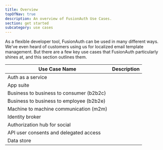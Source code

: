 ```yaml
---
title: Overview
topOfNav: true
description: An overview of FusionAuth Use Cases.
section: get started
subcategory: use cases
---
```


As a flexible developer tool, FusionAuth can be used in many different ways. We've even heard of customers using us for localized email template management. But there are a few key use cases that FusionAuth particularly shines at, and this section outlines them.


| Use Case Name | Description | 
|------------|------------|
| Auth as a service | <AuthServiceDescription /> |
| App suite | <AppSuiteDescription /> |
| Business to business to consumer (b2b2c) | <B2B2CDescription /> |
| Business to business to employee (b2b2e) | <B2B2EDescription /> |
| Machine to machine communication (m2m) | <M2MCommunicationDescription /> |
| Identity broker | <IdentityBrokerDescription /> |
| Authorization hub for social | <AuthorizationHubDescription /> |
| API user consents and delegated access | <APIConsentsPlatformDescription /> |
| Data store | <DataStoreDescription /> |


